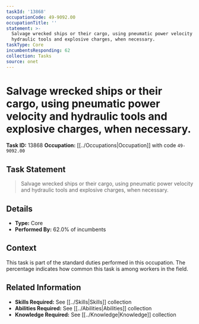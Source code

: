 ```yaml
---
taskId: '13868'
occupationCode: 49-9092.00
occupationTitle: ''
statement: >-
  Salvage wrecked ships or their cargo, using pneumatic power velocity and
  hydraulic tools and explosive charges, when necessary.
taskType: Core
incumbentsResponding: 62
collection: Tasks
source: onet
---
```

# Salvage wrecked ships or their cargo, using pneumatic power velocity and hydraulic tools and explosive charges, when necessary.

**Task ID:** 13868
**Occupation:** [[../Occupations|Occupation]] with code `49-9092.00`

## Task Statement

> Salvage wrecked ships or their cargo, using pneumatic power velocity and hydraulic tools and explosive charges, when necessary.

## Details

- **Type:** Core
- **Performed By:** 62.0% of incumbents

## Context

This task is part of the standard duties performed in this occupation. The percentage indicates how common this task is among workers in the field.

## Related Information

- **Skills Required:** See [[../Skills|Skills]] collection
- **Abilities Required:** See [[../Abilities|Abilities]] collection
- **Knowledge Required:** See [[../Knowledge|Knowledge]] collection
